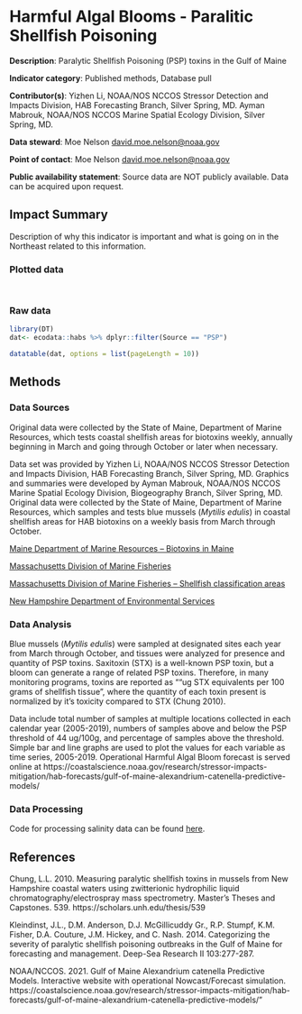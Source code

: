 # Harmful Algal Blooms - Paralitic Shellfish Poisoning

**Description**: Paralytic Shellfish Poisoning (PSP) toxins in the Gulf of Maine

**Indicator category**: Published methods, Database pull

**Contributor(s)**: Yizhen Li, NOAA/NOS NCCOS Stressor Detection and Impacts Division, HAB Forecasting Branch, Silver Spring, MD.  Ayman Mabrouk, NOAA/NOS NCCOS Marine Spatial Ecology Division, Silver Spring, MD.
  
**Data steward**: Moe Nelson <david.moe.nelson@noaa.gov>
  
**Point of contact**: Moe Nelson <david.moe.nelson@noaa.gov>

**Public availability statement**: Source data are NOT publicly available. Data can be acquired upon request.

## Impact Summary

Description of why this indicator is important and what is going on in the Northeast related to this information. 

### Plotted data 
```r

```


```r

```

### Raw data 
```r
library(DT)
dat<- ecodata::habs %>% dplyr::filter(Source == "PSP")

datatable(dat, options = list(pageLength = 10))

```

## Methods
### Data Sources

Original data were collected by the State of Maine, Department of Marine Resources, which tests coastal shellfish areas for biotoxins weekly, annually beginning in March and going through October or later when necessary.  

Data set was provided by Yizhen Li, NOAA/NOS NCCOS Stressor Detection and Impacts Division, HAB Forecasting Branch, Silver Spring, MD. Graphics and summaries were developed by Ayman Mabrouk, NOAA/NOS NCCOS Marine Spatial Ecology Division, Biogeography Branch, Silver Spring, MD.
Original data were collected by the State of Maine, Department of Marine Resources, which samples and tests blue mussels (*Mytilis edulis*) in coastal shellfish areas for HAB biotoxins on a weekly basis from March through October.  

[Maine Department of Marine Resources – Biotoxins in Maine](https://www.maine.gov/dmr/shellfish-sanitation-management/programs/biotoxininfo.html)

[Massachusetts Division of Marine Fisheries](https://www.mass.gov/service-details/psp-red-tide-monitoring)

[Massachusetts Division of Marine Fisheries – Shellfish classification areas](https://www.mass.gov/service-details/shellfish-classification-areas)

[New Hampshire Department of Environmental Services](https://www.des.nh.gov/water/healthy-swimming/harmful-algal-blooms)

### Data Analysis

Blue mussels (*Mytilis edulis*) were sampled at designated sites each year from March through October, and tissues were analyzed for presence and quantity of PSP toxins.  Saxitoxin (STX) is a well-known PSP toxin, but a bloom can generate a range of related PSP toxins.  Therefore, in many monitoring programs, toxins are reported as ""ug STX equivalents per 100 grams of shellfish tissue", where the quantity of each toxin present is normalized by it's toxicity compared to STX (Chung 2010).


Data include total number of samples at multiple locations collected in each calendar year (2005-2019), numbers of samples above and below the PSP threshold of 44 ug/100g, and percentage of samples above the threshold.  Simple bar and line graphs are used to plot the values for each variable as time series, 2005-2019.
Operational Harmful Algal Bloom forecast is served online at https://coastalscience.noaa.gov/research/stressor-impacts-mitigation/hab-forecasts/gulf-of-maine-alexandrium-catenella-predictive-models/

### Data Processing

Code for processing salinity data can be found [here](https://github.com/NOAA-EDAB/ecodata/blob/master/data-raw/get_habs.R).

## References

Chung, L.L. 2010.  Measuring paralytic shellfish toxins in mussels from New Hampshire coastal waters using zwitterionic hydrophilic liquid chromatography/electrospray mass spectrometry. Master's Theses and Capstones. 539.  https://scholars.unh.edu/thesis/539

Kleindinst, J.L., D.M. Anderson, D.J. McGillicuddy Gr., R.P. Stumpf, K.M. Fisher, D.A. Couture, J.M. Hickey, and C. Nash.  2014.  Categorizing the severity of paralytic shellfish poisoning outbreaks in the Gulf of Maine for forecasting and management.  Deep-Sea Research II 103:277-287.

NOAA/NCCOS.  2021.  Gulf of Maine Alexandrium catenella Predictive Models.  Interactive website with operational Nowcast/Forecast simulation.  https://coastalscience.noaa.gov/research/stressor-impacts-mitigation/hab-forecasts/gulf-of-maine-alexandrium-catenella-predictive-models/"



